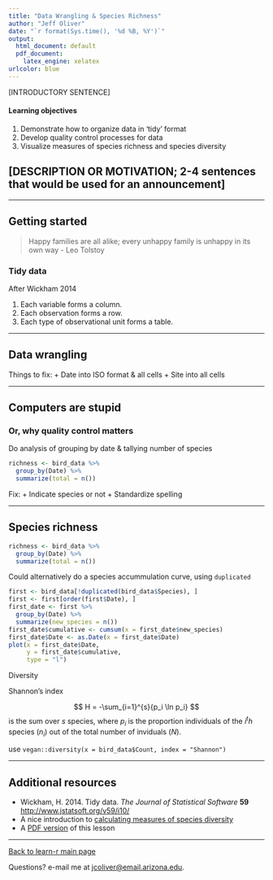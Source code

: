 ```yaml
---
title: "Data Wrangling & Species Richness"
author: "Jeff Oliver"
date: "`r format(Sys.time(), '%d %B, %Y')`"
output:
  html_document: default
  pdf_document:
    latex_engine: xelatex
urlcolor: blue
---
```


[INTRODUCTORY SENTENCE]

#### Learning objectives
1. Demonstrate how to organize data in 'tidy' format
2. Develop quality control processes for data
3. Visualize measures of species richness and species diversity

## [DESCRIPTION OR MOTIVATION; 2-4 sentences that would be used for an announcement]

***

## Getting started

> Happy families are all alike; every unhappy family is unhappy in its own way - Leo Tolstoy

### Tidy data

After Wickham 2014

1. Each variable forms a column.
2. Each observation forms a row.
3. Each type of observational unit forms a table.

***

## Data wrangling

Things to fix:
+ Date into ISO format & all cells
+ Site into all cells

***

## Computers are stupid
### Or, why quality control matters

Do analysis of grouping by date & tallying number of species
```r
richness <- bird_data %>%
  group_by(Date) %>%
  summarize(total = n())
```

Fix:
+ Indicate species or not
+ Standardize spelling

***

## Species richness

```r
richness <- bird_data %>%
  group_by(Date) %>%
  summarize(total = n())
```

Could alternatively do a species accummulation curve, using `duplicated`

```r
first <- bird_data[!duplicated(bird_data$Species), ]
first <- first[order(first$Date), ]
first_date <- first %>%
  group_by(Date) %>%
  summarize(new_species = n())
first_date$cumulative <- cumsum(x = first_date$new_species)
first_date$Date <- as.Date(x = first_date$Date)
plot(x = first_date$Date,
     y = first_date$cumulative,
     type = "l")
```

Diversity

Shannon's index

$$
H = -\sum_{i=1}^{s}{p_i \ln p_i}
$$
is the sum over $s$ species, where $p_i$ is the proportion individuals of the $i^th$ species ($n_i$) out of the total number of inviduals ($N$).

use `vegan::diversity(x = bird_data$Count, index = "Shannon")`

***

## Additional resources

+ Wickham, H. 2014. Tidy data. _The Journal of Statistical Software_ **59** [http://www.jstatsoft.org/v59/i10/](http://www.jstatsoft.org/v59/i10/)
+ A nice introduction to [calculating measures of species diversity](https://entnemdept.ifas.ufl.edu/hodges/ProtectUs/lp_webfolder/9_12_grade/Student_Handout_1A.pdf)
+ A [PDF version](https://jcoliver.github.io/learn-r/015-wrangling-richness.pdf) of this lesson

***

<a href="index.html">Back to learn-r main page</a>
  
Questions?  e-mail me at <a href="mailto:jcoliver@email.arizona.edu">jcoliver@email.arizona.edu</a>.